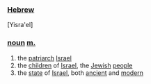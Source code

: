 ===[[Hebrew]]===

[Yisra'el]

===[[noun]] [[masculine|m.]]===

#the [[patriarch]] [[Israel]]
#the [[child|children]] of [[Israel]], the [[Jewish]] [[people]]
#the [[state]] of [[Israel]], both [[ancient]] and [[modern]]